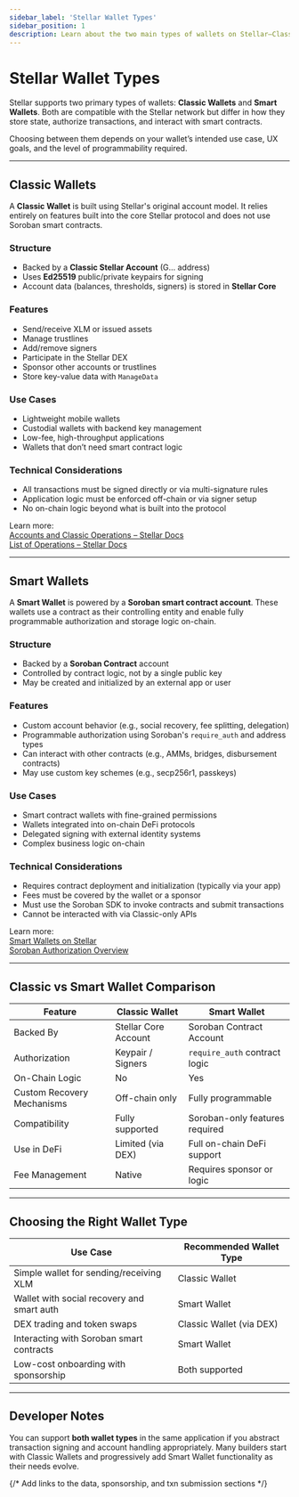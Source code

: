```yaml
---
sidebar_label: 'Stellar Wallet Types'
sidebar_position: 1
description: Learn about the two main types of wallets on Stellar—Classic Wallets and Smart Wallets—and how they differ in structure, capabilities, and implementation.
---
```


# Stellar Wallet Types

Stellar supports two primary types of wallets: **Classic Wallets** and **Smart Wallets**. Both are compatible with the Stellar network but differ in how they store state, authorize transactions, and interact with smart contracts.

Choosing between them depends on your wallet’s intended use case, UX goals, and the level of programmability required.

---

## Classic Wallets

A **Classic Wallet** is built using Stellar's original account model. It relies entirely on features built into the core Stellar protocol and does not use Soroban smart contracts.

### Structure
- Backed by a **Classic Stellar Account** (G... address)
- Uses **Ed25519** public/private keypairs for signing
- Account data (balances, thresholds, signers) is stored in **Stellar Core**

### Features
- Send/receive XLM or issued assets
- Manage trustlines
- Add/remove signers
- Participate in the Stellar DEX
- Sponsor other accounts or trustlines
- Store key-value data with `ManageData`

### Use Cases
- Lightweight mobile wallets
- Custodial wallets with backend key management
- Low-fee, high-throughput applications
- Wallets that don’t need smart contract logic

### Technical Considerations
- All transactions must be signed directly or via multi-signature rules
- Application logic must be enforced off-chain or via signer setup
- No on-chain logic beyond what is built into the protocol

Learn more:  
[Accounts and Classic Operations – Stellar Docs](https://developers.stellar.org/docs/fundamentals/accounts/)  
[List of Operations – Stellar Docs](https://developers.stellar.org/docs/fundamentals/list-of-operations/)

---

## Smart Wallets

A **Smart Wallet** is powered by a **Soroban smart contract account**. These wallets use a contract as their controlling entity and enable fully programmable authorization and storage logic on-chain.

### Structure
- Backed by a **Soroban Contract** account
- Controlled by contract logic, not by a single public key
- May be created and initialized by an external app or user

### Features
- Custom account behavior (e.g., social recovery, fee splitting, delegation)
- Programmable authorization using Soroban's `require_auth` and address types
- Can interact with other contracts (e.g., AMMs, bridges, disbursement contracts)
- May use custom key schemes (e.g., secp256r1, passkeys)

### Use Cases
- Smart contract wallets with fine-grained permissions
- Wallets integrated into on-chain DeFi protocols
- Delegated signing with external identity systems
- Complex business logic on-chain

### Technical Considerations
- Requires contract deployment and initialization (typically via your app)
- Fees must be covered by the wallet or a sponsor
- Must use the Soroban SDK to invoke contracts and submit transactions
- Cannot be interacted with via Classic-only APIs

Learn more:  
[Smart Wallets on Stellar](https://developers.stellar.org/docs/learn/creating-and-using-a-smart-wallet/)  
[Soroban Authorization Overview](https://soroban.stellar.org/docs/learn/programs/authentication-and-authorization)

---

## Classic vs Smart Wallet Comparison

| Feature                        | Classic Wallet       | Smart Wallet                  |
|-------------------------------|----------------------|--------------------------------|
| Backed By                     | Stellar Core Account | Soroban Contract Account       |
| Authorization                 | Keypair / Signers    | `require_auth` contract logic |
| On-Chain Logic                | No                   | Yes                            |
| Custom Recovery Mechanisms    | Off-chain only       | Fully programmable             |
| Compatibility                 | Fully supported      | Soroban-only features required |
| Use in DeFi                   | Limited (via DEX)    | Full on-chain DeFi support     |
| Fee Management                | Native               | Requires sponsor or logic      |

---

## Choosing the Right Wallet Type

| Use Case                                      | Recommended Wallet Type |
|-----------------------------------------------|--------------------------|
| Simple wallet for sending/receiving XLM       | Classic Wallet           |
| Wallet with social recovery and smart auth    | Smart Wallet             |
| DEX trading and token swaps                   | Classic Wallet (via DEX) |
| Interacting with Soroban smart contracts      | Smart Wallet             |
| Low-cost onboarding with sponsorship          | Both supported           |

---

## Developer Notes

You can support **both wallet types** in the same application if you abstract transaction signing and account handling appropriately. Many builders start with Classic Wallets and progressively add Smart Wallet functionality as their needs evolve.



{/* Add links to the data, sponsorship, and txn submission sections */}